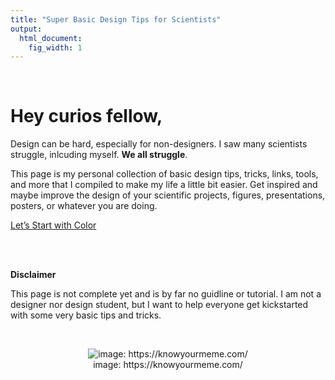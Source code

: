 ```yaml
---
title: "Super Basic Design Tips for Scientists"
output:
  html_document:
    fig_width: 1
---
```

 <br />

<div class="jumbotron">
  <h1>Hey curios fellow,</h1>
  <p>Design can be hard, especially for non-designers. I saw many scientists struggle, inlcuding myself. <b> We all struggle</b>.</p>
  <p>This page is my personal collection of basic design tips, tricks, links, tools, and more that I compiled to make my life a little bit easier. Get inspired and maybe improve the design of your scientific projects, figures, presentations, posters, or whatever you are doing. </p>
  <p><a href="color_links.html" class="btn btn-primary btn-lg">Let's Start with Color</a></p>
</div>



<br><br>
  
**Disclaimer**

This page is not complete yet and is by far no guidline or tutorial. I am not a designer nor design student, but I want to help everyone get kickstarted with some very basic tips and tricks.
 
 <br>
 
<center>
![image: https://knowyourmeme.com/](https://i.kym-cdn.com/photos/images/newsfeed/001/018/894/a2c.png)
</center>

